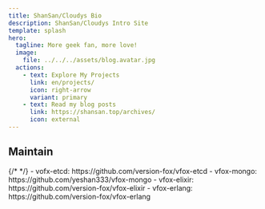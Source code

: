 ```yaml
---
title: ShanSan/Cloudys Bio
description: ShanSan/Cloudys Intro Site
template: splash
hero:
  tagline: More geek fan, more love!
  image:
    file: ../../../assets/blog.avatar.jpg
  actions:
    - text: Explore My Projects
      link: en/projects/
      icon: right-arrow
      variant: primary
    - text: Read my blog posts
      link: https://shansan.top/archives/
      icon: external
---
```



## Maintain

<CardGrid stagger>
	{/* <LinkCard
		title="ex_intergration_coveralls"
		description="A library for run-time system code line-level coverage analysis on Erlang/OTP & Elixir ecosystem."
		href="https://github.com/yeshan333/ex_integration_coveralls"
		target={"_blank"}
	/> */}
	<Card title="vfox plugins" icon="puzzle">
		- vofx-etcd: https://github.com/version-fox/vfox-etcd
		- vfox-mongo: https://github.com/yeshan333/vfox-mongo
		- vfox-elixir: https://github.com/version-fox/vfox-elixir
		- vfox-erlang: https://github.com/version-fox/vfox-erlang
	</Card>
</CardGrid>
